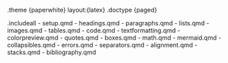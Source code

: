 <!-- Change here to test a different theme -->
.theme {paperwhite} layout:{latex}
<!-- Change here to paged/slides/plain to test a different document type -->
.doctype {paged}

.includeall
    - setup.qmd
    - headings.qmd
    - paragraphs.qmd
    - lists.qmd
    - images.qmd
    - tables.qmd
    - code.qmd
    - textformatting.qmd
    - colorpreview.qmd
    - quotes.qmd
    - boxes.qmd
    - math.qmd
    - mermaid.qmd
    - collapsibles.qmd
    - errors.qmd
    - separators.qmd
    - alignment.qmd
    - stacks.qmd
    - bibliography.qmd